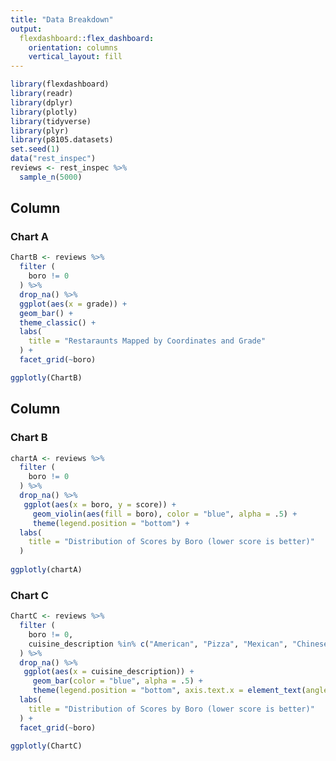 ```yaml
---
title: "Data Breakdown"
output: 
  flexdashboard::flex_dashboard:
    orientation: columns
    vertical_layout: fill
---
```


```r

library(flexdashboard)
library(readr)
library(dplyr)
library(plotly)
library(tidyverse)
library(plyr)
library(p8105.datasets)
set.seed(1)
data("rest_inspec")
reviews <- rest_inspec %>%
  sample_n(5000)
```

Column {data-width=650}
-----------------------------------------------------------------------

### Chart A

```r
ChartB <- reviews %>%
  filter (
    boro != 0
  ) %>%
  drop_na() %>%
  ggplot(aes(x = grade)) +
  geom_bar() +
  theme_classic() + 
  labs(
    title = "Restaraunts Mapped by Coordinates and Grade"
  ) + 
  facet_grid(~boro)

ggplotly(ChartB)

```

Column {data-width=350}
-----------------------------------------------------------------------

### Chart B

```r
chartA <- reviews %>%
  filter (
    boro != 0
  ) %>%
  drop_na() %>%
   ggplot(aes(x = boro, y = score)) + 
     geom_violin(aes(fill = boro), color = "blue", alpha = .5) + 
     theme(legend.position = "bottom") + 
  labs(
    title = "Distribution of Scores by Boro (lower score is better)"
  )
  
ggplotly(chartA)

```

### Chart C

```r
ChartC <- reviews %>%
  filter (
    boro != 0,
    cuisine_description %in% c("American", "Pizza", "Mexican", "Chinese", "Pizza/Italian", "Korean", "Japanese")
  ) %>%
  drop_na() %>%
   ggplot(aes(x = cuisine_description)) + 
     geom_bar(color = "blue", alpha = .5) + 
     theme(legend.position = "bottom", axis.text.x = element_text(angle = 90)) + 
  labs(
    title = "Distribution of Scores by Boro (lower score is better)"
  ) +
  facet_grid(~boro)

ggplotly(ChartC)
```

